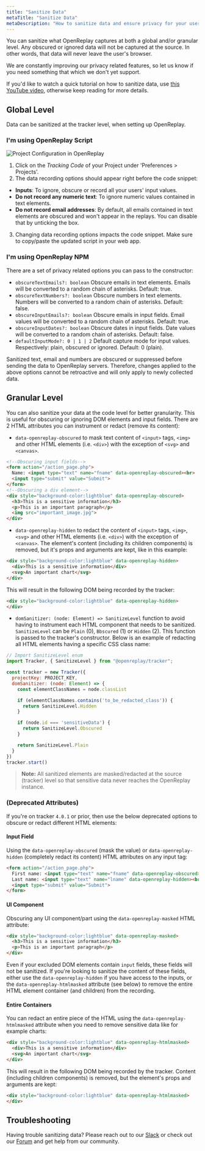 ```yaml
---
title: "Sanitize Data"
metaTitle: "Sanitize Data"
metaDescription: "How to sanitize data and ensure privacy for your users."
---
```


You can sanitize what OpenReplay captures at both a global and/or granular level. Any obscured or ignored data will not be captured at the source. In other words, that data will never leave the user's browser.

We are constantly improving our privacy related features, so let us know if you need something that which we don't yet support.

If you'd like to watch a quick tutorial on how to sanitize data, use [this YouTube video](https://youtu.be/22-UCoocy6s), otherwise keep reading for more details.

## Global Level

Data can be sanitized at the tracker level, when setting up OpenReplay.

### I'm using OpenReplay Script

![Project Configuration in OpenReplay](/static/gdpr-1.png#center)

1) Click on the *Tracking Code* of your Project under 'Preferences > Projects'.
2) The data recording options should appear right before the code snippet:
- **Inputs**: To ignore, obscure or record all your users' input values.
- **Do not record any numeric text**: To ignore numeric values contained in text elements.
- **Do not record email addresses**: By default, all emails contained in text elements are obscured and won't appear in the replays. You can disable that by unticking the box.
3) Changing data recording options impacts the code snippet. Make sure to copy/paste the updated script in your web app.

### I'm using OpenReplay NPM

There are a set of privacy related options you can pass to the constructor:
- `obscureTextEmails?: boolean` Obscure emails in text elements. Emails will be converted to a random chain of asterisks. Default: true.
- `obscureTextNumbers?: boolean` Obscure numbers in text elements. Numbers will be converted to a random chain of asterisks. Default: false.
- `obscureInputEmails?: boolean` Obscure emails in input fields. Email values will be converted to a random chain of asterisks. Default: true.
- `obscureInputDates?: boolean` Obscure dates in input fields. Date values will be converted to a random chain of asterisks. Default: false.
- `defaultInputMode?: 0 | 1 | 2` Default capture mode for input values. Respectively: plain, obscured or ignored. Default: 0 (plain).

Sanitized text, email and numbers are obscured or suppressed before sending the data to OpenReplay servers. Therefore, changes applied to the above options cannot be retroactive and will only apply to newly collected data.

## Granular Level

You can also sanitize your data at the code level for better granularity. This is useful for obscuring or ignoring DOM elements and input fields. There are 2 HTML attributes you can instrument  or redact (remove its content):
- `data-openreplay-obscured` to mask text content of `<input>` tags, `<img>` and other HTML elements (i.e. `<div>`) with the exception of `<svg>` and `<canvas>`.

```html
<!--Obscuring input fields-->
<form action="/action_page.php">
  Name: <input type="text" name="fname" data-openreplay-obscured><br>
  <input type="submit" value="Submit">
</form>
<!--Obscuring a div element-->
<div style="background-color:lightblue" data-openreplay-obscured>
  <h3>This is a sensitive information</h3>
  <p>This is an important paragraph</p>
  <img src="important_image.jpg">
</div>
```

- `data-openreplay-hidden` to redact the content of `<input>` tags, `<img>`, `<svg>` and other HTML elements (i.e. `<div>`) with the exception of `<canvas>`. The element's content (including its children components) is removed, but it's props and arguments are kept, like in this example:

```html
<div style="background-color:lightblue" data-openreplay-hidden>
  <div>This is a sensitive information</div>
  <svg>An important chart</svg>
</div>
```

This will result in the following DOM being recorded by the tracker:

```html
<div style="background-color:lightblue" data-openreplay-hidden>
</div>
```

- `domSanitizer: (node: Element) => SanitizeLevel` function to avoid having to instrument each HTML component that needs to be sanitized. `SanitizeLevel` can be `Plain` (0), `Bbscured` (1) or `Hidden` (2). This function is passed to the tracker's constructor. Below is an example of redacting all HTML elements having a specific CSS class name:

```js
// Import SanitizeLevel enum
import Tracker, { SanitizeLevel } from "@openreplay/tracker";

const tracker = new Tracker({
  projectKey: PROJECT_KEY,
  domSanitizer: (node: Element) => {
    const elementClassNames = node.classList

    if (elementClassNames.contains('to_be_redacted_class')) {
      return SanitizeLevel.Hidden
    }

    if (node.id === 'sensitiveData') {
      return SanitizeLevel.Obscured
    }

    return SanitizeLevel.Plain
  }
})
tracker.start()
```

> **Note:** All sanitized elements are masked/redacted at the source (tracker) level so that sensitive data never reaches the OpenReplay instance.

### (Deprecated Attributes)

If you're on tracker `4.0.1` or prior, then use the below deprecated options to obscure or redact different HTML elements:

#### Input Field

Using the `data-openreplay-obscured` (mask the value) or `data-openreplay-hidden` (completely redact its content) HTML attributes on any input tag:

```html
<form action="/action_page.php">
  First name: <input type="text" name="fname" data-openreplay-obscured><br>
  Last name: <input type="text" name="lname" data-openreplay-hidden><br>
  <input type="submit" value="Submit">
</form>
```

#### UI Component

Obscuring any UI component/part using the `data-openreplay-masked` HTML attribute:

```html
<div style="background-color:lightblue" data-openreplay-masked>
  <h3>This is a sensitive information</h3>
  <p>This is an important paragraph</p>
</div>
```

Even if your excluded DOM elements contain `input` fields, these fields will not be sanitized. If you're looking to sanitize the content of these fields, either use the `data-openreplay-hidden` if you have access to the inputs, or the `data-openreplay-htmlmasked` attribute (see below) to remove the entire HTML element container (and children) from the recording.

#### Entire Containers

You can redact an entire piece of the HTML using the `data-openreplay-htmlmasked` attribute when you need to remove sensitive data like for example charts:

```html
<div style="background-color:lightblue" data-openreplay-htmlmasked>
  <div>This is a sensitive information</div>
  <svg>An important chart</svg>
</div>
```

This will result in the following DOM being recorded by the tracker. Content (including children components) is removed, but the element's props and arguments are kept:

```html
<div style="background-color:lightblue" data-openreplay-htmlmasked>
</div>
```

## Troubleshooting

Having trouble sanitizing data? Please reach out to our [Slack](https://slack.openreplay.com) or check out our [Forum](https://forum.openreplay.com) and get help from our community.